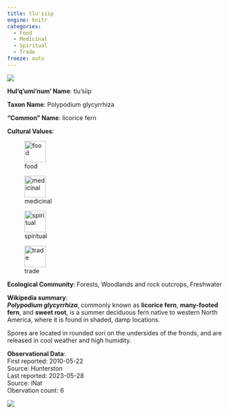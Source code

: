 ```yaml
---
title: tlu'siip
engine: knitr
categories:
  - Food
  - Medicinal
  - Spiritual
  - Trade
freeze: auto
---
```

![](https://inaturalist-open-data.s3.amazonaws.com/photos/20986/medium.jpg){fig-alt="tlu'siip - licorice fern"}

**Hul'q'umi'num' Name**: tlu'siip



**Taxon Name**: Polypodium glycyrrhiza

**"Common" Name**: licorice fern

**Cultural Values**:  

::: {layout-nrow=1 style="width:60%"}
![food](/files/food.svg){width=50px}

![medicinal](/files/medicinal.svg){width=50px}

![spiritual](/files/spiritual.svg){width=50px}

![trade](/files/trade.svg){width=50px}
:::

**Ecological Community**: Forests, Woodlands and rock outcrops, Freshwater

**Wikipedia summary**:  
<i><b>Polypodium glycyrrhiza</b></i>, commonly known as <b>licorice fern</b>, <b>many-footed fern</b>, and <b>sweet root</b>, is a summer deciduous fern native to western North America, where it is found in shaded, damp locations.
</p><p>Spores are located in rounded sori on the undersides of the fronds, and are released in cool weather and high humidity.</p>




**Observational Data**:   
First reported: 2010-05-22  
Source: Hunterston  
Last reported: 2023-05-28  
Source: iNat  
Obervation count: 6

![](community_dist.png)
